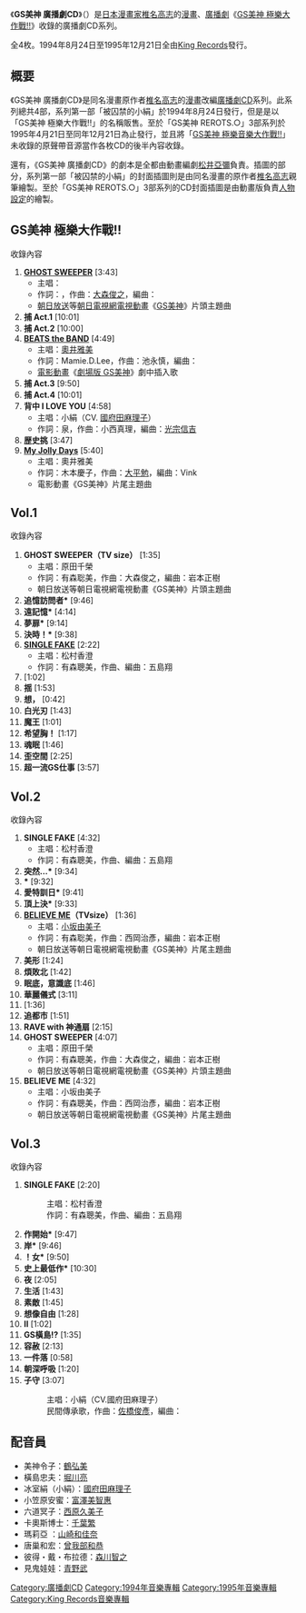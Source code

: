 {{unreferenced|time=2017-02-14T07:31:05+00:00}}
《'''GS美神 廣播劇CD'''》（{{lang-ja|GS美神 ドラマCD}}）是[[日本|日本]][[漫畫家|漫畫家]][[椎名高志|椎名高志]]的[[漫畫|漫畫]]、[[廣播劇|廣播劇]]《[[GS美神_極樂大作戰！！|GS美神 極樂大作戰!!]]》收錄的廣播劇CD系列。

全4枚。1994年8月24日至1995年12月21日全由[[國王唱片|King Records]]發行。

== 概要 ==
《GS美神 廣播劇CD》是同名漫畫原作者[[椎名高志|椎名高志]]的[[漫畫|漫畫]]改編[[廣播劇|廣播劇CD]]系列。此系列總共4部，系列第一部「被囚禁的小絹」於1994年8月24日發行，但是是以「GS美神 極樂大作戰!!」的名稱販售。至於「GS美神 REROTS.○」3部系列於1995年4月21日至同年12月21日為止發行，並且將「[[GS美神_極樂音樂大作戰!!|GS美神 極樂音樂大作戰!!]]」未收錄的原聲帶音源當作各枚CD的後半內容收錄。

還有，《GS美神 廣播劇CD》的劇本是全都由動畫編劇[[松井亞彌|松井亞彌]]負責。插圖的部分，系列第一部「被囚禁的小絹」的封面插圖則是由同名漫畫的原作者[[椎名高志|椎名高志]]親筆繪製。至於「GS美神 REROTS.○」3部系列的CD封面插圖是由動畫版負責[[人物設計|人物設定]]的{{link-ja|青山充|青山充}}繪製。

== GS美神 極樂大作戰!! ==
{{Infobox animanga/Headerofja
|title= GS美神 極樂大作戰!!
|image= 
|size= 
|caption= 
|japanese= GS美神 極楽大作戦!!
|english= 
|kana= 
|romaji= 
|genre= [[奇幻作品|奇幻]]
}}
{{Infobox animanga/RadioDrama
|媒體= 廣播劇CD
|標題= 
|製作= [[國王唱片|King Records]]
|腳本= [[松井亞彌|松井亞彌]]
|演出= 
|廣播電台= 
|節目名稱= 
|書籍= 
|出版商= King Records
|代理商= King Records
|label= King Records（KICA-211）
|發售日= 1994年8月24日
|開始= 
|結束= 
|售價= 
|銷售數量= 
|收聽率= 無指定
|收錄時間= 62分56秒
|話數= 全5話
|枚數= 1枚
|其他= [[Oricon公信榜|Oricon]]最高排名第84名
|版權=
}}
{{Infobox animanga/Footer}}
; 收錄內容
# '''[[GHOST_SWEEPER|GHOST SWEEPER]]''' [3:43]
#* 主唱：{{link-ja|原田千榮|原田千栄}}
#* 作詞：{{link-ja|有森聰美|有森聡美}}，作曲：[[大森俊之|大森俊之]]，編曲：{{link-ja|岩本正樹|岩本正樹}}
#* [[朝日放送|朝日放送]]等[[朝日電視台|朝日電視網]][[電視動畫|電視動畫]]《[[GS美神_極樂大作戰！！#電視動畫|GS美神]]》片頭主題曲
# '''捕{{lang|ja|らわれのおキヌ}} Act.1''' [10:01]
# '''捕{{lang|ja|らわれのおキヌ}} Act.2''' [10:00]
# '''[[My_Jolly_Days|BEATS the BAND]]''' [4:49]
#* 主唱：[[奧井雅美|奧井雅美]]
#* 作詞：Mamie.D.Lee，作曲：池永慎，編曲：{{link-ja|Vink (音樂組合)|Vink|Vink}}
#* [[電影動畫|電影動畫]]《[[GS美神_極樂大作戰！！#電影動畫|劇場版 GS美神]]》劇中插入歌
# '''捕{{lang|ja|らわれのおキヌ}} Act.3''' [9:50]
# '''捕{{lang|ja|らわれのおキヌ}} Act.4''' [10:01]
# '''背中{{lang|ja|から}} I LOVE YOU''' [4:58]
#* 主唱：小絹（CV. [[國府田麻理子|國府田麻理子]]）
#* 作詞：泉{{lang|ja|スフレ}}，作曲：小西真理，編曲：[[光宗信吉|光宗信吉]]
# '''歴史{{lang|ja|からの}}挑{{lang|ja|戦}}''' [3:47]
# '''[[My_Jolly_Days|My Jolly Days]]''' [5:40]
#* 主唱：奧井雅美
#* 作詞：木本慶子，作曲：[[大平勉|大平勉]]，編曲：Vink
#* 電影動畫《GS美神》片尾主題曲
{{clear}}

== Vol.1 ==
{{Infobox animanga/Headerofja
|title= GS美神 REPORT.1<br />穿越時空的愛…
|image= 
|size= 
|caption= 
|japanese= GS美神 リポート1<br />愛は時を越えて…
|english= 
|kana= 
|romaji= 
|genre= 奇幻
}}
{{Infobox animanga/RadioDrama
|媒體= 廣播劇CD
|標題= 
|製作= [[國王唱片|King Records]]
|腳本= [[松井亞彌|松井亞彌]]
|演出= 
|廣播電台= 
|節目名稱= 
|書籍= 
|出版商= King Records
|代理商= King Records
|label= King Records（KICA-239）
|發售日= 1995年4月21日
|開始= 
|結束= 
|售價= 
|銷售數量= 
|收聽率= 無指定
|收錄時間= 58分09秒
|話數= 全4話
|枚數= 1枚
|其他= [[Oricon公信榜|Oricon]]最高排名第60名
|版權=
}}
{{Infobox animanga/Footer}}
; 收錄內容
# '''GHOST SWEEPER（TV size）''' [1:35]
#* 主唱：原田千榮
#* 作詞：有森聡美，作曲：大森俊之，編曲：岩本正樹
#* 朝日放送等朝日電視網電視動畫《GS美神》片頭主題曲
# '''追憶{{lang|ja|の}}訪問者*{{lang|ja|ドラマ}}''' [9:46]
# '''遠{{lang|ja|い}}記憶*{{lang|ja|ドラマ}}''' [4:14]
# '''夢{{lang|ja|の}}扉*{{lang|ja|ドラマ}}''' [9:14]
# '''決{{lang|ja|着の}}時！*{{lang|ja|ドラマ}}''' [9:38]
# '''[[GS美神_Gorgeous_Songs|SINGLE FAKE]]''' [2:22]
#* 主唱：松村香澄
#* 作詞：有森聰美，作曲、編曲：五島翔
# '''{{lang|ja|ブリッジ·コレクション}}''' [1:02]
# '''揺{{lang|ja|らめくシルエット}}''' [1:53]
# '''想{{lang|ja|い}}，{{lang|ja|つつましやかに}}''' [0:42]
# '''白{{lang|ja|いうなじと}}光{{lang|ja|る}}刃''' [1:43]
# '''{{lang|ja|ヨーロッパの}}魔王''' [1:01]
# '''希望{{lang|ja|を}}胸{{lang|ja|に}}！''' [1:17]
# '''魂{{lang|ja|は}}眠{{lang|ja|る}}''' [1:46]
# '''歪{{lang|ja|む}}空間''' [2:25]
# '''超一流GS{{lang|ja|の}}仕事''' [3:57]
{{clear}}

== Vol.2 ==
{{Infobox animanga/Headerofja
|title= GS美神 REPORT.2<br />追逐那顆白球！！
|image= 
|size= 
|caption= 
|japanese= GS美神 リポート2<br />あの白球を追え!!
|english= 
|kana= 
|romaji= 
|genre= 奇幻
}}
{{Infobox animanga/RadioDrama
|媒體= 廣播劇CD
|標題= 
|製作= [[國王唱片|King Records]]
|腳本= [[松井亞彌|松井亞彌]]
|演出= 
|廣播電台= 
|節目名稱= 
|書籍= 
|出版商= King Records
|代理商= King Records
|label= King Records（KICA-262）
|發售日= 1995年9月21日
|開始= 
|結束= 
|售價= 
|銷售數量= 
|收聽率= 無指定
|收錄時間= 67分00秒
|話數= 全4話
|枚數= 1枚
|其他= [[Oricon公信榜|Oricon]]最高排名第76名
|版權=
}}
{{Infobox animanga/Footer}}
; 收錄內容
# '''SINGLE FAKE''' [4:32]
#* 主唱：松村香澄
#* 作詞：有森聰美，作曲、編曲：五島翔
# '''{{lang|ja|ベースボールは}}突然{{lang|ja|に}}…*{{lang|ja|ドラマ}}''' [9:34]
# '''{{lang|ja|パーフェクトゲーム}}*{{lang|ja|ドラマ}}''' [9:32]
# '''愛{{lang|ja|と}}特訓{{lang|ja|の}}日{{lang|ja|々}}*{{lang|ja|ドラマ}}''' [9:41]
# '''頂上決{{lang|ja|戦}}*{{lang|ja|ドラマ}}''' [9:33]
# '''[[BELIEVE_ME_(小坂由美子歌曲)|BELIEVE ME]]（TVsize）''' [1:36]
#* 主唱：[[小坂由美子|小坂由美子]]
#* 作詞：有森聡美，作曲：西岡治彥，編曲：岩本正樹
#* 朝日放送等朝日電視網電視動畫《GS美神》片尾主題曲
# '''美形{{lang|ja|キャラたるもの}}''' [1:24]
# '''煩{{lang|ja|脳パワー}}敗北''' [1:42]
# '''眠{{lang|ja|りの}}底，意識{{lang|ja|の}}底''' [1:46]
# '''華麗{{lang|ja|なる}}儀式''' [3:11]
# '''{{lang|ja|黒いプレッシャー}}''' [1:36]
# '''追{{lang|ja|撃の}}都市''' [1:51]
# '''RAVE with 神通扇''' [2:15]
# '''GHOST SWEEPER''' [4:07]
#* 主唱：原田千榮
#* 作詞：有森聰美，作曲：大森俊之，編曲：岩本正樹
#* 朝日放送等朝日電視網電視動畫《GS美神》片頭主題曲
# '''BELIEVE ME''' [4:32]
#* 主唱：小坂由美子
#* 作詞：有森聰美，作曲：西岡治彥，編曲：岩本正樹
#* 朝日放送等朝日電視網電視動畫《GS美神》片尾主題曲
{{clear}}

== Vol.3 ==
{{Infobox animanga/Headerofja
|title= GS美神 REPORT.3<br />東京怪獸大戰爭
|image= 
|size= 
|caption= 
|japanese= GS美神 リポート3<br />東京怪獣大戦争
|english= 
|kana= 
|romaji= 
|genre= 奇幻
}}
{{Infobox animanga/RadioDrama
|媒體= 廣播劇CD
|標題= 
|製作= [[國王唱片|King Records]]
|腳本= [[松井亞彌|松井亞彌]]
|演出= 
|廣播電台= 
|節目名稱= 
|書籍= 
|出版商= King Records
|代理商= King Records
|label= King Records（KICA-280）
|發售日= 1995年12月21日
|開始= 
|結束= 
|售價= 
|銷售數量= 
|收聽率= 無指定
|收錄時間= 59分37秒
|話數= 全4話
|枚數= 1枚
|其他= [[Oricon公信榜|Oricon]]最高排名第95名
|版權=
}}
{{Infobox animanga/Footer}}
; 收錄內容
# '''SINGLE FAKE''' [2:20]
#: 主唱：松村香澄
#: 作詞：有森聰美，作曲、編曲：五島翔
# '''作{{lang|ja|戦}}開始*{{lang|ja|ドラマ}}''' [9:47]
# '''{{lang|ja|湾}}岸{{lang|ja|パニック}}*{{lang|ja|ドラマ}}''' [9:46]
# '''{{lang|ja|戦え}}！{{lang|ja|ボディコン}}女*{{lang|ja|ドラマ}}''' [9:50]
# '''史上最低{{lang|ja|の}}作{{lang|ja|戦}}*{{lang|ja|ドラマ}}''' [10:30]
# '''{{lang|ja|それぞれの}}夜''' [2:05]
# '''{{lang|ja|あこがれの}}生活''' [1:43]
# '''素敵{{lang|ja|なマイペース}}''' [1:45]
# '''想像{{lang|ja|は}}自由{{lang|ja|です}}''' [1:28]
# '''{{lang|ja|ブリッジ·コレクション}}II''' [1:02]
# '''GS橫島!?''' [1:35]
# '''{{lang|ja|スリルは}}容赦{{lang|ja|なく}}''' [2:13]
# '''一件落{{lang|ja|着ということで}}''' [0:58]
# '''{{lang|ja|まぶしい}}朝{{lang|ja|に}}深呼吸''' [1:20]
# '''{{lang|ja|おキヌの}}子守{{lang|ja|唄}}''' [3:07]
#: 主唱：小絹（CV.國府田麻理子）
#: 民間傳承歌，作曲：[[佐橋俊彥|佐橋俊彥]]，編曲：{{link-ja|手塚理|手塚理}}
{{clear}}

== 配音員 ==
* 美神令子：[[鶴弘美|鶴弘美]]
* 橫島忠夫：[[堀川亮|堀川亮]]
* 冰室絹（小絹）：[[國府田麻理子|國府田麻理子]]
* 小笠原安蜜：[[富澤美智惠|富澤美智惠]]
* 六道冥子：[[西原久美子|西原久美子]]
* 卡奧斯博士：[[千葉繁|千葉繁]]
* 瑪莉亞 ：[[山崎和佳奈|山崎和佳奈]]
* 唐巢和宏：[[曾我部和恭|曾我部和恭]]
* 彼得・戴・布拉德：[[森川智之|森川智之]]
* 見鬼娃娃：[[青野武|青野武]]

{{GS美神 極樂大作戰！！}}
{{DEFAULTSORT:Ghost Sweeper Mikami Drama CD}}
[[Category:廣播劇CD|Category:廣播劇CD]]
[[Category:1994年音樂專輯|Category:1994年音樂專輯]]
[[Category:1995年音樂專輯|Category:1995年音樂專輯]]
[[Category:King_Records音樂專輯|Category:King Records音樂專輯]]